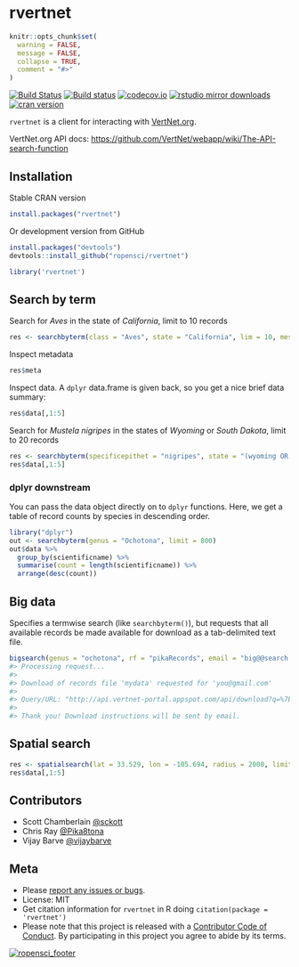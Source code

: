 rvertnet
=======

```r
knitr::opts_chunk$set(
  warning = FALSE,
  message = FALSE,
  collapse = TRUE,
  comment = "#>"
)
```

[![Build Status](https://travis-ci.org/ropensci/rvertnet.svg?branch=master)](https://travis-ci.org/ropensci/rvertnet)
[![Build status](https://ci.appveyor.com/api/projects/status/duyrffhdrstu840v?svg=true)](https://ci.appveyor.com/project/sckott/rvertnet)
[![codecov.io](https://codecov.io/github/ropensci/rvertnet/coverage.svg?branch=master)](https://codecov.io/github/ropensci/rvertnet?branch=master)
[![rstudio mirror downloads](http://cranlogs.r-pkg.org/badges/grand-total/rvertnet?color=2ECC71)](https://github.com/metacran/cranlogs.app)
[![cran version](http://www.r-pkg.org/badges/version/rvertnet)](https://cran.r-project.org/package=rvertnet)


`rvertnet` is a client for interacting with [VertNet.org](http://vertnet.org/).

VertNet.org API docs: <https://github.com/VertNet/webapp/wiki/The-API-search-function>

## Installation

Stable CRAN version

```r
install.packages("rvertnet")
```

Or development version from GitHub

```r
install.packages("devtools")
devtools::install_github("ropensci/rvertnet")
```

```r
library('rvertnet')
```

## Search by term

Search for _Aves_ in the state of _California_, limit to 10 records

```r
res <- searchbyterm(class = "Aves", state = "California", lim = 10, messages = FALSE)
```

Inspect metadata

```r
res$meta
```

Inspect data. A `dplyr` data.frame is given back, so you get a nice brief data summary:

```r
res$data[,1:5]
```

Search for _Mustela nigripes_ in the states of _Wyoming_ or _South Dakota_, limit to 20 records

```r
res <- searchbyterm(specificepithet = "nigripes", state = "(wyoming OR south dakota)", limit = 20, messages = FALSE)
res$data[,1:5]
```

### dplyr downstream

You can pass the data object directly on to `dplyr` functions. Here, we get a table of record counts by species in descending order.

```r
library("dplyr")
out <- searchbyterm(genus = "Ochotona", limit = 800)
out$data %>%
  group_by(scientificname) %>%
  summarise(count = length(scientificname)) %>%
  arrange(desc(count))
```


## Big data

Specifies a termwise search (like `searchbyterm()`), but requests that all available records be made available for download as a tab-delimited text file.

```r
bigsearch(genus = "ochotona", rf = "pikaRecords", email = "big@@search.luv")
#> Processing request...
#>
#> Download of records file 'mydata' requested for 'you@gmail.com'
#>
#> Query/URL: "http://api.vertnet-portal.appspot.com/api/download?q=%7B%22q%22:%22genus:ochotona%22,%22n%22:%22mydata%22,%22e%22:%22you@gmail.com%22%7D"
#>
#> Thank you! Download instructions will be sent by email.
```

## Spatial search

```r
res <- spatialsearch(lat = 33.529, lon = -105.694, radius = 2000, limit = 10, messages = FALSE)
res$data[,1:5]
```

## Contributors

* Scott Chamberlain [@sckott](https://github.com/sckott)
* Chris Ray [@Pika8tona](https://github.com/Pika8tona)
* Vijay Barve [@vijaybarve](https://github.com/vijaybarve)

## Meta

* Please [report any issues or bugs](https://github.com/ropensci/rvertnet/issues).
* License: MIT
* Get citation information for `rvertnet` in R doing `citation(package = 'rvertnet')`
* Please note that this project is released with a [Contributor Code of Conduct](CODE_OF_CONDUCT.md).
By participating in this project you agree to abide by its terms.

[![ropensci_footer](https://ropensci.org/public_images/github_footer.png)](https://ropensci.org)
